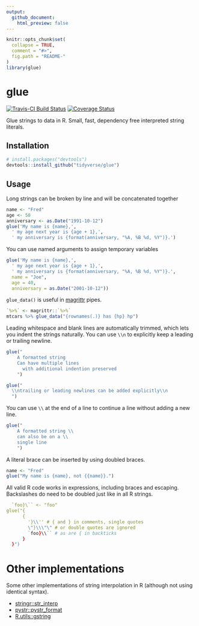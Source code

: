```yaml
---
output:
  github_document:
    html_preview: false
---
```


<!-- README.md is generated from README.Rmd. Please edit that file -->

```r
knitr::opts_chunk$set(
  collapse = TRUE,
  comment = "#>",
  fig.path = "README-"
)
library(glue)
```

# glue
[![Travis-CI Build Status](https://travis-ci.org/tidyverse/glue.svg?branch=master)](https://travis-ci.org/tidyverse/glue)
[![Coverage Status](https://img.shields.io/codecov/c/github/tidyverse/glue/master.svg)](https://codecov.io/github/tidyverse/glue?branch=master)

Glue strings to data in R. Small, fast, dependency free interpreted string literals.

## Installation

```r
# install.packages("devtools")
devtools::install_github("tidyverse/glue")
```

## Usage

Long strings can be broken by line and will be concatenated together
```r
name <- "Fred"
age <- 50
anniversary <- as.Date("1991-10-12")
glue('My name is {name},',
  ' my age next year is {age + 1},',
  ' my anniversary is {format(anniversary, "%A, %B %d, %Y")}.')
```

You can use named arguments to assign temporary variables

```r
glue('My name is {name},',
  ' my age next year is {age + 1},',
  ' my anniversary is {format(anniversary, "%A, %B %d, %Y")}.',
  name = "Joe",
  age = 40,
  anniversary = as.Date("2001-10-12"))
```

`glue_data()` is useful in [magrittr](https://cran.r-project.org/package=magrittr) pipes.
```r
`%>%` <- magrittr::`%>%`
mtcars %>% glue_data("{rownames(.)} has {hp} hp")
```

Leading whitespace and blank lines are automatically trimmed, which lets you
indent the strings naturally. You can use `\\n` to explicitly keep a leading or
trailing newline.
```r
glue("
    A formatted string
    Can have multiple lines
      with additional indention preserved
    ")

glue("
  \\ntrailing or leading newlines can be added explicitly\\n
  ")
```

You can use `\\` at the end of a line to continue a line without adding a new line.
```r
glue("
    A formatted string \\
    can also be on a \\
    single line
    ")
```

A literal brace can be inserted by using doubled braces.
```r
name <- "Fred"
glue("My name is {name}, not {{name}}.")
```

All valid R code works in expressions, including braces and escaping.
Backslashes do need to be doubled just like in all R strings.
```r
  `foo}\`` <- "foo"
glue("{
      {
        '}\\'' # { and } in comments, single quotes
        \"}\\\"\" # or double quotes are ignored
        `foo}\\`` # as are { in backticks
      }
  }")
```

# Other implementations

Some other implementations of string interpolation in R (although not using identical syntax).

- [stringr::str_interp](http://stringr.tidyverse.org/reference/str_interp.html)
- [pystr::pystr_format](https://cran.r-project.org/package=pystr)
- [R.utils::gstring](https://cran.r-project.org/package=R.utils)
